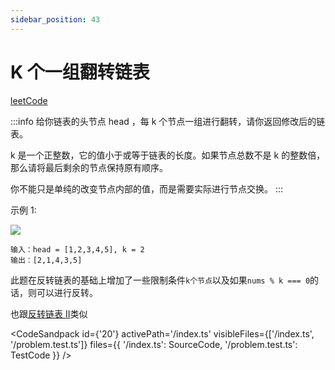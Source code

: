```yaml
---
sidebar_position: 43
---
```


# K 个一组翻转链表


[leetCode](https://leetcode.cn/problems/reverse-nodes-in-k-group/description/)

:::info
给你链表的头节点 head ，每 k 个节点一组进行翻转，请你返回修改后的链表。

k 是一个正整数，它的值小于或等于链表的长度。如果节点总数不是 k 的整数倍，那么请将最后剩余的节点保持原有顺序。

你不能只是单纯的改变节点内部的值，而是需要实际进行节点交换。
:::

示例 1:

![](https://assets.leetcode.com/uploads/2020/10/03/reverse_ex1.jpg)

```
输入：head = [1,2,3,4,5], k = 2
输出：[2,1,4,3,5]
```

此题在反转链表的基础上增加了一些限制条件`k个节点`以及如果`nums % k === 0`的话，则可以进行反转。

也跟[反转链表 II](/docs/algo-linkList/leetCode/reverseLinkListII/)类似

<CodeSandpack
	id={'20'}
	activePath='/index.ts'
	visibleFiles={['/index.ts', '/problem.test.ts']}
	files={{
		'/index.ts': SourceCode,
		'/problem.test.ts': TestCode
	}}
/>
